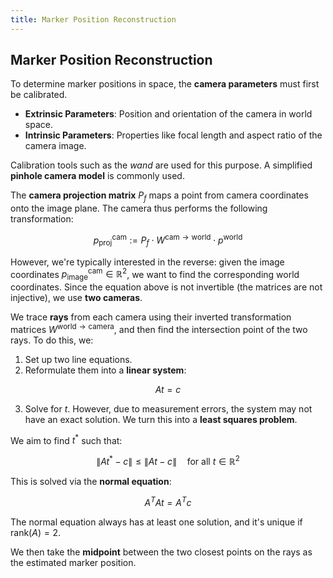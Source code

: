 ```yaml
---
title: Marker Position Reconstruction
---
```


## Marker Position Reconstruction

To determine marker positions in space, the **camera parameters** must first be calibrated.

* **Extrinsic Parameters**: Position and orientation of the camera in world space.
* **Intrinsic Parameters**: Properties like focal length and aspect ratio of the camera image.

Calibration tools such as the *wand* are used for this purpose. A simplified **pinhole camera model** is commonly used.

The **camera projection matrix** $P_f$ maps a point from camera coordinates onto the image plane. The camera thus performs the following transformation:

$$
p_{\text{proj}}^{\text{cam}} := P_f \cdot W^{\text{cam} \rightarrow \text{world}} \cdot p^{\text{world}}
$$

However, we're typically interested in the reverse: given the image coordinates $p_{\text{image}}^{\text{cam}} \in \mathbb{R}^2$, we want to find the corresponding world coordinates. Since the equation above is not invertible (the matrices are not injective), we use **two cameras**.

We trace **rays** from each camera using their inverted transformation matrices $W^{\text{world} \rightarrow \text{camera}}$, and then find the intersection point of the two rays. To do this, we:

1. Set up two line equations.
2. Reformulate them into a **linear system**:

$$
A t = c
$$

3. Solve for $t$. However, due to measurement errors, the system may not have an exact solution. We turn this into a **least squares problem**.

We aim to find $t^\ast$ such that:

$$
\| A t^\ast - c \| \leq \| A t - c \| \quad \text{for all } t \in \mathbb{R}^2
$$

This is solved via the **normal equation**:

$$
A^T A t = A^T c
$$

The normal equation always has at least one solution, and it's unique if $\text{rank}(A) = 2$.

We then take the **midpoint** between the two closest points on the rays as the estimated marker position.
